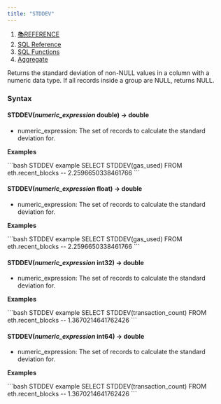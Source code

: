 ```yaml
---
title: "STDDEV"
---
```


1. [📚REFERENCE](/reference)
2. [SQL Reference](/reference/sql-reference)
3. [SQL Functions](/reference/sql-reference/all-functions)
4. [Aggregate](/reference/sql-reference/all-functions/aggregate)

Returns the standard deviation of non-NULL values in a column with a numeric data type. If all records inside a group are NULL, returns NULL.

### Syntax

#### STDDEV(*numeric\_expression* double) → double

* numeric\_expression: The set of records to calculate the standard deviation for.

**Examples**

<CodeGroup>
  ```bash STDDEV example
  SELECT STDDEV(gas_used) 
  FROM eth.recent_blocks
  -- 2.2596650338461766
  ```
</CodeGroup>

#### STDDEV(*numeric\_expression* float) → double

* numeric\_expression: The set of records to calculate the standard deviation for.

**Examples**

<CodeGroup>
  ```bash STDDEV example
  SELECT STDDEV(gas_used) 
  FROM eth.recent_blocks
  -- 2.2596650338461766
  ```
</CodeGroup>

#### STDDEV(*numeric\_expression* int32) → double

* numeric\_expression: The set of records to calculate the standard deviation for.

**Examples**

<CodeGroup>
  ```bash STDDEV example
  SELECT STDDEV(transaction_count) 
  FROM eth.recent_blocks
  -- 1.3670214641762426
  ```
</CodeGroup>

#### STDDEV(*numeric\_expression* int64) → double

* numeric\_expression: The set of records to calculate the standard deviation for.

**Examples**

<CodeGroup>
  ```bash STDDEV example
  SELECT STDDEV(transaction_count) 
  FROM eth.recent_blocks
  -- 1.3670214641762426
  ```
</CodeGroup>
